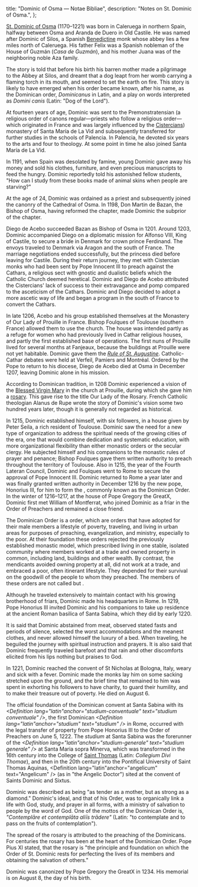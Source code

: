  title: "Dominic of Osma — Notae Bibliae",
  description: "Notes on St. Dominic of Osma.",
};

<Initial text="Dominic of Osma" />

[St. Dominic of Osma](/glossary/names#dominic) (1170–1221) was born in Caleruega in northern Spain, halfway between Osma and Aranda de Duero in Old Castile. He was named after Dominic of Silos, a Spanish [Benedictine](/people/saints/medieval/benedict-of-nursia) monk whose abbey lies a few miles north of Caleruega. His father Felix was a Spanish nobleman of the House of Guzmán (*Casa de Guzmán*), and his mother Juana was of the neighboring noble Aza family.

The story is told that before his birth his barren mother made a pilgrimage to the Abbey at Silos, and dreamt that a dog leapt from her womb carrying a flaming torch in its mouth, and seemed to set the earth on fire. This story is likely to have emerged when his order became known, after his name, as the Dominican order, *Dominicanus* in Latin, and a play on words interpreted as *Domini canis* (Latin: "Dog of the Lord").

At fourteen years of age, Dominic was sent to the Premonstratensian (a religious order of canons regular—priests who follow a religious order—which originated in France and was largely influenced by the [Cistercians](/people/saints/medieval/bernard-of-clairvaux)) monastery of Santa María de La Vid and subsequently transferred for further studies in the schools of Palencia. In Palencia, he devoted six years to the arts and four to theology. At some point in time he also joined Santa María de La Vid.

In 1191, when Spain was desolated by famine, young Dominic gave away his money and sold his clothes, furniture, and even precious manuscripts to feed the hungry. Dominic reportedly told his astonished fellow students, "How can I study from these books made of animal skins when people are starving?"

At the age of 24, Dominic was ordained as a priest and subsequently joined the canonry of the Cathedral of Osma. In 1198, Don Martin de Bazan, the Bishop of Osma, having reformed the chapter, made Dominic the subprior of the chapter.

Diego de Acebo succeeded Bazan as Bishop of Osma in 1201. Around 1203, Dominic accompanied Diego on a diplomatic mission for Alfonso VIII, King of Castile, to secure a bride in Denmark for crown prince Ferdinand. The envoys traveled to Denmark via Aragon and the south of France. The marriage negotiations ended successfully, but the princess died before leaving for Castile. During their return journey, they met with Cistercian monks who had been sent by Pope Innocent III to preach against the Cathars, a religious sect with gnostic and dualistic beliefs which the Catholic Church deemed heretical. Dominic and Diego de Acebo attributed the Cistercians' lack of success to their extravagance and pomp compared to the asceticism of the Cathars. Dominic and Diego decided to adopt a more ascetic way of life and began a program in the south of France to convert the Cathars.

In late 1206, Acebo and his group established themselves at the Monastery of Our Lady of Prouille in France. Bishop Foulques of Toulouse (southern France) allowed them to use the church. The house was intended partly as a refuge for women who had previously lived in Cathar religious houses, and partly the first established base of operations. The first nuns of Prouille lived for several months at Fanjeaux, because the buildings at Prouille were not yet habitable. Dominic gave them the *[Rule of St. Augustine](/people/saints/latin-fathers/augustine-of-hippo)*. Catholic-Cathar debates were held at Verfeil, Pamiers and Montréal. Ordered by the Pope to return to his diocese, Diego de Acebo died at Osma in December 1207, leaving Dominic alone in his mission.

According to Dominican tradition, in 1208 Dominic experienced a vision of the [Blessed Virgin Mary](/people/saints/biblical/mary) in the church at Prouille, during which she gave him a [rosary](/liturgy/prayers/rosary). This gave rise to the title Our Lady of the Rosary. French Catholic theologian Alanus de Rupe wrote the story of Dominic's vision some two hundred years later, though it is generally not regarded as historical.

In 1215, Dominic established himself, with six followers, in a house given by Peter Seila, a rich resident of Toulouse. Dominic saw the need for a new type of organization to address the spiritual needs of the growing cities of the era, one that would combine dedication and systematic education, with more organizational flexibility than either monastic orders or the secular clergy. He subjected himself and his companions to the monastic rules of prayer and penance; Bishop Foulques gave them written authority to preach throughout the territory of Toulouse. Also in 1215, the year of the Fourth Lateran Council, Dominic and Foulques went to Rome to secure the approval of Pope Innocent III. Dominic returned to Rome a year later and was finally granted written authority in December 1216 by the new pope, Honorius III, for him to form the *<Definition lang="latin" anchor="ordo-praedicatorum" text="Ordo Praedicatorum" />*, commonly known as the Dominican Order. In the winter of 1216–1217, at the house of Pope Gregory the GreatX, Dominic first met William of Montferrat, who joined Dominic as a friar in the Order of Preachers and remained a close friend.

The Dominican Order is a <Definition lang="latin" anchor="mendicans" text="mendicant" /> order, which are orders that have adopted for their male members a lifestyle of poverty, traveling, and living in urban areas for purposes of preaching, evangelization, and ministry, especially to the poor. At their foundation these orders rejected the previously established monastic model, which prescribed living in one stable, isolated community where members worked at a trade and owned property in common, including land, buildings and other wealth. By contrast, the mendicants avoided owning property at all, did not work at a trade, and embraced a poor, often itinerant lifestyle. They depended for their survival on the goodwill of the people to whom they preached. The members of these orders are not called <Definition lang="greek" anchor="monakhos" text="monks" /> but <Definition lang="latin" anchor="frater" text="friars" />.

Although he traveled extensively to maintain contact with his growing brotherhood of friars, Dominic made his headquarters in Rome. In 1219, Pope Honorius III invited Dominic and his companions to take up residence at the ancient Roman basilica of Santa Sabina, which they did by early 1220.

It is said that Dominic abstained from meat, observed stated fasts and periods of silence, selected the worst accommodations and the meanest clothes, and never allowed himself the luxury of a bed. When traveling, he beguiled the journey with spiritual instruction and prayers. It is also said that Dominic frequently traveled barefoot and that rain and other discomforts elicited from his lips nothing but praises to God.

In 1221, Dominic reached the convent of St Nicholas at Bologna, Italy, weary and sick with a fever. Dominic made the monks lay him on some sacking stretched upon the ground, and the brief time that remained to him was spent in exhorting his followers to have charity, to guard their humility, and to make their treasure out of poverty. He died on August 6.

The official foundation of the Dominican convent at Santa Sabina with its *<Definition lang="latin"anchor="studium-conventuale" text="studium conventuale" />*, the first Dominican *<Definition lang="latin"anchor="studium" text="studium" />* in Rome, occurred with the legal transfer of property from Pope Honorius III to the Order of Preachers on June 5, 1222. The *studium* at Santa Sabina was the forerunner of the *<Definition lang="latin"anchor="studium-generale" text="studium generale" />* at Santa Maria sopra Minerva, which was transformed in the 16th century into the College of [Saint Thomas](/people/saints/medieval/thomas-aquinas) (Latin: *Collegium Divi Thomae*), and then in the 20th century into the Pontifical University of Saint Thomas Aquinas, <Definition lang="latin"anchor="angelicum" text="Angelicum" /> (as in "the Angelic Doctor") sited at the convent of Saints Dominic and Sixtus.

Dominic was described as being "as tender as a mother, but as strong as a diamond." Dominic's ideal, and that of his Order, was to organically link a life with God, study, and prayer in all forms, with a ministry of salvation to people by the word of God. One of the mottos of the Dominican Order is, *"Contemplāre et contemplāta aliīs trādere"* (Latin: "to contemplate and to pass on the fruits of contemplation").

The spread of the rosary is attributed to the preaching of the Dominicans. For centuries the rosary has been at the heart of the Dominican Order. Pope Pius XI stated, that the rosary is "the principle and foundation on which the Order of St. Dominic rests for perfecting the lives of its members and obtaining the salvation of others."

Dominic was canonized by Pope Gregory the GreatX in 1234. His memorial is on August 8, the day of his birth.

